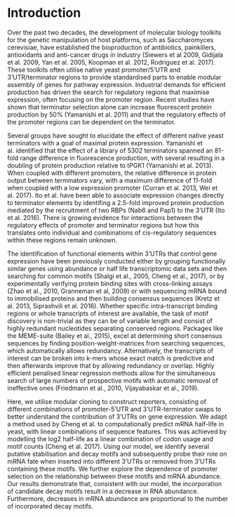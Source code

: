 # Introduction
Over the past two decades, the development of molecular biology toolkits for the genetic manipulation of host platforms, such as Saccharomyces cerevisiae, have established the bioproduction of antibiotics, painkillers, antioxidants and anti-cancer drugs in industry (Siewers et al 2009, Gidijala et al. 2009, Yan et al. 2005, Koopman et al. 2012, Rodriguez et al. 2017). These toolkits often utilise native yeast promoter/5'UTR and 3'UTR/terminator regions to provide standardised parts to enable modular assembly of genes for pathway expression. Industrial demands for efficient production has driven the search for regulatory regions that maximise expression, often focusing on the promoter region. Recent studies have shown that terminator selection alone can increase fluorescent protein production by 50% (Yamanishi et al. 2011) and that the regulatory effects of the promoter regions can be dependent on the terminator. 

Several groups have sought to elucidate the effect of different native yeast terminators with a goal of maximal protein expression. Yamanishi et al. identified that the effect of a library of 5302 terminators spanned an 81-fold range difference in fluorescence production, with several resulting in a doubling of protein production relative to tPGK1 (Yamanishi et al. 2013). When coupled with different promoters, the relative difference in protein output between terminators vary, with a maximum difference of 11-fold when coupled with a low expression promoter (Curran et al. 2013, Wei et al. 2017). Ito et al. have been able to associate expression changes directly to terminator elements by identifing a 2.5-fold improved protein production mediated by the recruitment of two RBPs (Nab6 and Pap1) to the 3’UTR (Ito et al. 2016). There is growing evidence for interactions between the regulatory effects of promoter and terminator regions but how this translates onto individual and combinations of cis-regulatory sequences within these regions remain unknown.

The identification of functional elements within 3'UTRs that control gene expression have been previously conducted either by grouping functionally similar genes using abundance or half life transcriptomic data sets and then searching for common motifs (Shalgi et al., 2005, Cheng et al., 2017), or by experimentally verifying protein binding sites with cross-linking assays (Zhao et al., 2010, Granneman et al, 2009) or with sequencing mRNA bound to immobilised proteins and then building consensus sequences (Kretz et al. 2013, Siprashvili et al. 2016). Whether specific intra-transcript binding regions or whole transcripts of interest are available, the task of motif discovery is non-trivial as they can be of variable length and consist of highly redundant nucleotides separating conserved regions. Packages like the MEME-suite (Bailey et al., 2015), excel at determining short consensus sequences by finding position-weight-matrices from searching sequences, which automatically allows redundancy. Alternatively, the transcripts of interest can be broken into k-mers whose exact match is predictive and then afterwards improve that by allowing redundancy or overlap. Highly efficient penalised linear regression methods allow for the simultaneous search of large numbers of prospective motifs with automatic removal of ineffective ones (Friedmann et al., 2010, Vijayabaskar et al., 2019).

Here, we utilise modular cloning to construct reporters, consisting of different combinations of promoter-5'UTR and 3'UTR-terminator swaps to better understand the contribution of 3’UTRs on gene expression. We adapt a method used by Cheng et al. to computationally predict mRNA half-life in yeast, with linear combinations of sequence features. This was achieved by modelling the log2 half-life as a linear combination of codon usage and motif counts (Cheng et al. 2017). Using our model, we identify several putative stabilisation and decay motifs and subsequently probe their role on mRNA fate when inserted into different 3’UTRs or removed from 3’UTRs containing these motifs. We further explore the dependence of promoter selection on the relationship between these motifs and mRNA abundance. Our results demonstrate that, consistent with our model, the incorporation of candidate decay motifs result in a decrease in RNA abundance. Furthermore, decreases in mRNA abundance are proportional to the number of incorporated decay motifs.
